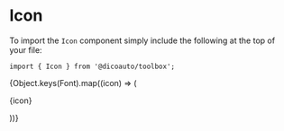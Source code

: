 
<Meta title="Toolbox/Icon" component={Icon} />

# Icon

To import the `Icon` component simply include the following at the top of your file:

```
import { Icon } from '@dicoauto/toolbox';
```

<Canvas>
  <Story name="Default">
    <Icon icon="address-book" />
  </Story>
</Canvas>

<Canvas>
  <Story name="Icon does not exist">
    <Icon icon="foo" />
  </Story>
</Canvas>

<Canvas>
  <Story
    name="All"
    parameters={{
      chromatic: {
        disableSnapshot: true /** This snapshot is to big for chromatic */,
      },
    }}
  >
    <div className="grid grid-cols-6">
      {Object.keys(Font).map((icon) => (
        <div key={icon} className="flex flex-col text-center">
          <Icon icon={icon} />
          <p>{icon}</p>
        </div>
      ))}
    </div>
  </Story>
</Canvas>
